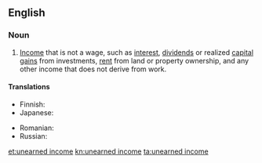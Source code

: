 ==English==
{{wikipedia}}

===Noun===
{{en-noun}}

# {{label|en|taxation}} [[income|Income]] that is not a wage, such as [[interest]], [[dividends]] or realized [[capital gain]]s from investments, [[rent]] from land or property ownership, and any other income that does not derive from work.

====Translations====
{{trans-top|income which is not a wage}}
* Finnish: {{t+|fi|pääomatulo}}
* Japanese: {{t|ja|不労所得|tr=ふろうしょとく, furōshotoku|sc=Jpan}}
{{trans-mid}}
* Romanian: {{t|ro|venit din capital|n}}
* Russian: {{t|ru|нетрудово́й дохо́д|m}}
{{trans-bottom}}

[[et:unearned income]]
[[kn:unearned income]]
[[ta:unearned income]]